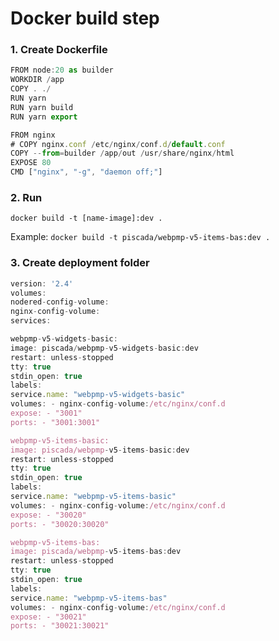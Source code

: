 
<Meta title="Foundation/Docker build step" />

# Docker build step

### 1. Create Dockerfile

```js
FROM node:20 as builder
WORKDIR /app
COPY . ./
RUN yarn
RUN yarn build
RUN yarn export

FROM nginx
# COPY nginx.conf /etc/nginx/conf.d/default.conf
COPY --from=builder /app/out /usr/share/nginx/html
EXPOSE 80
CMD ["nginx", "-g", "daemon off;"]
```

### 2. Run

`docker build -t [name-image]:dev .`

Example: `docker build -t piscada/webpmp-v5-items-bas:dev .`

### 3. Create deployment folder

```js
version: '2.4'
volumes:
nodered-config-volume:
nginx-config-volume:
services:

webpmp-v5-widgets-basic:
image: piscada/webpmp-v5-widgets-basic:dev
restart: unless-stopped
tty: true
stdin_open: true
labels:
service.name: "webpmp-v5-widgets-basic"
volumes: - nginx-config-volume:/etc/nginx/conf.d
expose: - "3001"
ports: - "3001:3001"

webpmp-v5-items-basic:
image: piscada/webpmp-v5-items-basic:dev
restart: unless-stopped
tty: true
stdin_open: true
labels:
service.name: "webpmp-v5-items-basic"
volumes: - nginx-config-volume:/etc/nginx/conf.d
expose: - "30020"
ports: - "30020:30020"

webpmp-v5-items-bas:
image: piscada/webpmp-v5-items-bas:dev
restart: unless-stopped
tty: true
stdin_open: true
labels:
service.name: "webpmp-v5-items-bas"
volumes: - nginx-config-volume:/etc/nginx/conf.d
expose: - "30021"
ports: - "30021:30021"

```
